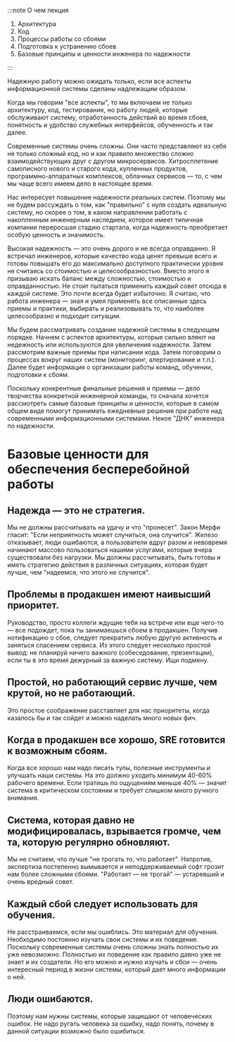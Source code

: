 :::note О чем лекция

1. Архитектура
1. Код
1. Процессы работы со сбоями
1. Подготовка к устранению сбоев
1. Базовые принципы и ценности инженера по надежности

:::

Надежную работу можно ожидать только, если все аспекты информационной системы сделаны надлежащим образом.

Когда мы говорим "все аспекты", то мы включаем не только архитектуру, код, тестирование, но работу людей, которые обслуживают систему, отработанность действий во время сбоев, понятность и удобство служебных интерфейсов, обученность и так далее.

Современные системы очень сложны. Они часто представляют из себя не только сложный код, но и как правило множество сложно взаимодействующих друг с другом микросервисов. Хитросплетение самописного нового и старого кода, купленных продуктов, программно-аппаратных комплексов, облачных сервисов — то, с чем мы чаще всего имеем дело в настоящее время.

Нас интересует повышение надежности реальных систем. Поэтому мы не будем рассуждать о том, как "правильно" с нуля создать идеальную систему, но скорее о том, в каком направлении работать с накопленным инженерным наследием, которое имеет типичная компании переросшая стадию стартапа, когда надежность преобретает особую ценность и значимость.

Высокая надежность — это очень дорого и не всегда оправданно. Я встречал инженеров, которые качество кода ценят превыше всего и готовы повышать его до максимально доступного практически уровня не считаясь со стоимостью и целесообразностью. Вместо этого я призываю искать баланс между сложностью, стоимостью и оправданностью. Не стоит пытаться применить каждый совет отсюда в каждой системе. Это почти всегда будет избыточно. Я считаю, что работа инженера — зная и умея применять все описанные здесь приемы и практики, выбирать и реализовывать то, что наиболее целесообразно и подходит ситуации.

Мы будем рассматривать создание надежной системы в следующем порядке. Начнем с аспектов архитектуры, которые сильно вляют на недежность или используются для увеличения надежности. Затем рассмотрим важные приемы при написании кода. Затем поговорим о процессах вокруг наших систем (мониторинг, алертирование и т.п.). Далее будет информация о организации работы команд, обучении, подготовки к сбоям.

Поскольку конкрентные финальные решения и приемы — дело творчества конкретной инженерной команды, то сначала хочется рассмотреть самые базовые принципы и ценности, которые в самом общем виде помогут принимать ежедневные решения при работе над современными информационными системами. Некое "ДНК" инженера по надежности.

# Базовые ценности для обеспечения бесперебойной работы

## Надежда — это не стратегия.
Мы не должны рассчитывать на удачу и что "пронесет". Закон Мерфи гласит: "Если неприятность может случиться, она случится". Железо отказывает, люди ошибаются, а пользователи вдруг разом и невовремя начинают массово пользоваться нашими услугами, которые вчера существовали без нагрузки. Мы должны рассчитывать, быть готовы и иметь стратегию действия в различных ситуациях, которая будет лучше, чем "надеемся, что этого не случится".

## Проблемы в продакшен имеют наивысший приоритет.
Руководство, просто коллеги ждущие тебя на встрече или еще чего-то — все подождет, пока ты занимаешься сбоем в продакшен. Получив нотификацию о сбое, следует прекратить любую другую активность и заняться спасением сервиса. Из этого следует несколько простой вывод: не планируй ничего важного (собеседование, презентации), если ты в это время дежурный за важную систему. Ищи подмену.

## Простой, но работающий сервис лучше, чем крутой, но не работающий.
Это простое соображение расставляет для нас приоритеты, когда казалось бы и так сойдет и можно наделать много новых фич.

## Когда в продакшен все хорошо, SRE готовится к возможным сбоям.
Когда все хорошо нам надо писать тулы, полезные инструменты и улучшать наши системы. На это должно уходить минимум 40-60% рабочего времени. Если тратишь по ощущениям меньше 40% — значит система в критическом состоянии и требует слишком много ручного внимания.

## Система, которая давно не модифицировалась, взрывается громче, чем та, которую регулярно обновляют.
Мы не считаем, что лучше "не трогать то, что работает". Напротив, экспертиза постепенно вымывается и неподдерживаемый софт грозит нам более сложными сбоями. "Работает — не трогай" — устаревший и очень вредный совет.

## Каждый сбой следует использовать для обучения.
Не расстраиваемся, если мы ошиблись. Это материал для обучения. Необходимо постоянно изучать свои системы и их поведение. Поскольку современные системы очень сложны знать полностью их уже невозможно. Полностью их поведение как правило давно уже не знает и их создатели. Но его можно и нужно изучать и сбои — очень интересный период в жизни системы, который дает много информации о ней.

## Люди ошибаются.
Поэтому нам нужны системы, которые защищают от человеческих ошибок. Не надо ругать человека за ошибку, надо понять, почему в данной ситуации возможно было ошибиться.